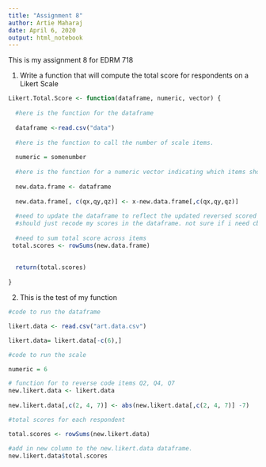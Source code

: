 ---
title: "Assignment 8"
author: Artie Maharaj
date: April 6, 2020
output: html_notebook
---
This is my assignment 8 for EDRM 718

1. Write a function that will compute the total score for respondents on a Likert Scale

```{r}
Likert.Total.Score <- function(dataframe, numeric, vector) {
  
  #here is the function for the dataframe
  
  dataframe <-read.csv("data")
  
  #here is the function to call the number of scale items. 
  
  numeric = somenumber
  
  #here is the function for a numeric vector indicating which items should be reversed       scored
  
  new.data.frame <- dataframe
  
  new.data.frame[, c(qx,qy,qz)] <- x-new.data.frame[,c(qx,qy,qz)]
  
  #need to update the dataframe to reflect the updated reversed scored items. so this     
  #should just recode my scores in the dataframe. not sure if i need cbind here. 
  
  #need to sum total score across items
 total.scores <- rowSums(new.data.frame)
  
  
  return(total.scores)
 
}
```

2. This is the test of my function

```{r}

#code to run the dataframe

likert.data <- read.csv("art.data.csv")

likert.data= likert.data[-c(6),] 

#code to run the scale

numeric = 6

# function for to reverse code items Q2, Q4, Q7
new.likert.data <- likert.data
  
new.likert.data[,c(2, 4, 7)] <- abs(new.likert.data[,c(2, 4, 7)] -7)

#total scores for each respondent

total.scores <- rowSums(new.likert.data)

#add in new column to the new.likert.data dataframe.  
new.likert.data$total.scores


```

